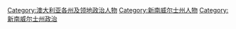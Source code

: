 [[Category:澳大利亚各州及领地政治人物|Category:澳大利亚各州及领地政治人物]]
[[Category:新南威尔士州人物|Category:新南威尔士州人物]]
[[Category:新南威尔士州政治|Category:新南威尔士州政治]]